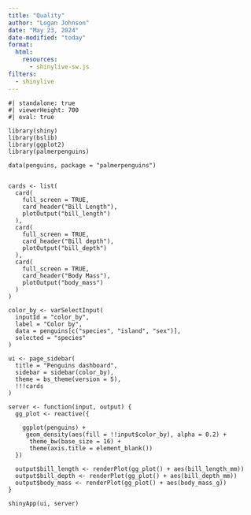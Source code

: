 ```yaml
---
title: "Quality"
author: "Logan Johnson"
date: "May 23, 2024"
date-modified: "today"
format: 
  html:
    resources: 
      - shinylive-sw.js
filters:
  - shinylive
---
```



:::{.column-screen}


```shinylive-r
#| standalone: true
#| viewerHeight: 700
#| eval: true

library(shiny)
library(bslib)
library(ggplot2)
library(palmerpenguins)

data(penguins, package = "palmerpenguins")


cards <- list(
  card(
    full_screen = TRUE,
    card_header("Bill Length"),
    plotOutput("bill_length")
  ),
  card(
    full_screen = TRUE,
    card_header("Bill depth"),
    plotOutput("bill_depth")
  ),
  card(
    full_screen = TRUE,
    card_header("Body Mass"),
    plotOutput("body_mass")
  )
)

color_by <- varSelectInput(
  inputId = "color_by", 
  label = "Color by",
  data = penguins[c("species", "island", "sex")],
  selected = "species"
)

ui <- page_sidebar(
  title = "Penguins dashboard",
  sidebar = sidebar(color_by),
  theme = bs_theme(version = 5),
  !!!cards
)

server <- function(input, output) {
  gg_plot <- reactive({
    
    ggplot(penguins) +
     geom_density(aes(fill = !!input$color_by), alpha = 0.2) +
      theme_bw(base_size = 16) +
      theme(axis.title = element_blank())
  })

  output$bill_length <- renderPlot(gg_plot() + aes(bill_length_mm))
  output$bill_depth <- renderPlot(gg_plot() + aes(bill_depth_mm))
  output$body_mass <- renderPlot(gg_plot() + aes(body_mass_g))
}

shinyApp(ui, server)
```

:::